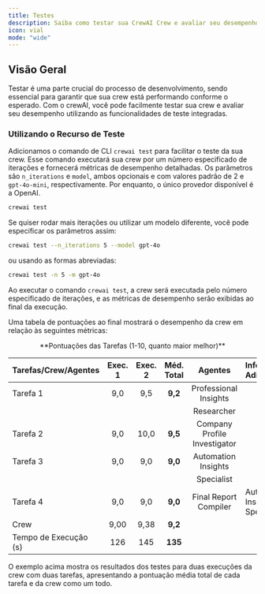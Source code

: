 ```yaml
---
title: Testes
description: Saiba como testar sua CrewAI Crew e avaliar seu desempenho.
icon: vial
mode: "wide"
---
```


## Visão Geral

Testar é uma parte crucial do processo de desenvolvimento, sendo essencial para garantir que sua crew está performando conforme o esperado. Com o crewAI, você pode facilmente testar sua crew e avaliar seu desempenho utilizando as funcionalidades de teste integradas.

### Utilizando o Recurso de Teste

Adicionamos o comando de CLI `crewai test` para facilitar o teste da sua crew. Esse comando executará sua crew por um número especificado de iterações e fornecerá métricas de desempenho detalhadas. Os parâmetros são `n_iterations` e `model`, ambos opcionais e com valores padrão de 2 e `gpt-4o-mini`, respectivamente. Por enquanto, o único provedor disponível é a OpenAI.

```bash
crewai test
```

Se quiser rodar mais iterações ou utilizar um modelo diferente, você pode especificar os parâmetros assim:

```bash
crewai test --n_iterations 5 --model gpt-4o
```

ou usando as formas abreviadas:

```bash
crewai test -n 5 -m gpt-4o
```

Ao executar o comando `crewai test`, a crew será executada pelo número especificado de iterações, e as métricas de desempenho serão exibidas ao final da execução.

Uma tabela de pontuações ao final mostrará o desempenho da crew em relação às seguintes métricas:

<center>**Pontuações das Tarefas (1-10, quanto maior melhor)**</center>

| Tarefas/Crew/Agentes | Exec. 1 | Exec. 2 | Méd. Total | Agentes                         | Informações Adicionais           |
|:---------------------|:-------:|:-------:|:----------:|:------------------------------:|:---------------------------------|
| Tarefa 1             |  9,0    |  9,5    |  **9,2**   | Professional Insights           |                                  |
|                      |         |         |            | Researcher                      |                                  |
| Tarefa 2             |  9,0    | 10,0    |  **9,5**   | Company Profile Investigator    |                                  |
| Tarefa 3             |  9,0    |  9,0    |  **9,0**   | Automation Insights             |                                  |
|                      |         |         |            | Specialist                      |                                  |
| Tarefa 4             |  9,0    |  9,0    |  **9,0**   | Final Report Compiler           | Automation Insights Specialist   |
| Crew                 |  9,00   |  9,38   |  **9,2**   |                                 |                                  |
| Tempo de Execução (s)|  126    |  145    |  **135**   |                                 |                                  |

O exemplo acima mostra os resultados dos testes para duas execuções da crew com duas tarefas, apresentando a pontuação média total de cada tarefa e da crew como um todo.